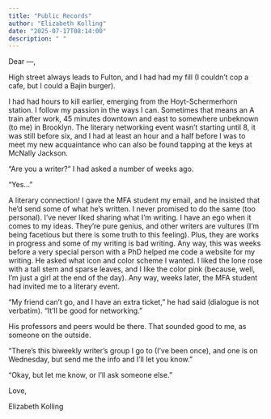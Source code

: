 ```yaml
---
title: "Public Records"
author: "Elizabeth Kolling"
date: "2025-07-17T08:14:00"
description: " "
---
```


Dear —, 

High street always leads to Fulton, and I had had my fill (I couldn’t cop a cafe, but I could a Bajin burger). 

I had had hours to kill earlier, emerging from the Hoyt-Schermerhorn station. I follow my passion in the ways I can. Sometimes that means an A train after work, 45 minutes downtown and east to somewhere unbeknown (to me) in Brooklyn. The literary networking event wasn’t starting until 8, it was still before six, and I had at least an hour and a half before I was to meet my new acquaintance who can also be found tapping at the keys at McNally Jackson.

“Are you a writer?” I had asked a number of weeks ago.

“Yes…” 

A literary connection! I gave the MFA student my email, and he insisted that he’d send some of what he’s written. I never promised to do the same (too personal). I’ve never liked sharing what I’m writing. I have an ego when it comes to my ideas. They’re pure genius, and other writers are vultures (I’m being facetious but there is some truth to this feeling). Plus, they are works in progress and some of my writing is bad writing. Any way, this was weeks before a very special person with a PhD helped me code a website for my writing.  He asked what icon and color scheme I wanted. I liked the lone rose with a tall stem and sparse leaves, and I like the color pink (because, well, I’m just a girl at the end of the day). Any way, weeks later, the MFA student had invited me to a literary event. 

“My friend can’t go, and I have an extra ticket,” he had said (dialogue is not verbatim). “It’ll be good for networking.”

His professors and peers would be there. That sounded good to me, as someone on the outside. 

“There’s this biweekly writer’s group I go to (I’ve been once), and one is on Wednesday, but send me the info and I’ll let you know.”

“Okay, but let me know, or I’ll ask someone else.”


Love, 

Elizabeth Kolling
